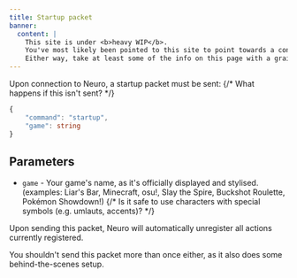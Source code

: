 ```yaml
---
title: Startup packet
banner:
  content: |
    This site is under <b>heavy WIP</b>.
    You've most likely been pointed to this site to point towards a concept, or something.
    Either way, take at least some of the info on this page with a grain of salt, and also don't expect much info since it's very incomplete on content.
---
```



Upon connection to Neuro, a startup packet must be sent: {/* What happens if this isn't sent? */}

```ts
{
    "command": "startup",
    "game": string
}
```

## Parameters

- `game` - Your game's name, as it's officially displayed and stylised. (examples: Liar's Bar, Minecraft, osu!, Slay the Spire, Buckshot Roulette, Pokémon Showdown!) {/* Is it safe to use characters with special symbols (e.g. umlauts, accents)? */}

<Aside type="caution">

Upon sending this packet, Neuro will automatically unregister all actions currently registered.

You shouldn't send this packet more than once either, as it also does some behind-the-scenes setup.

</Aside>
